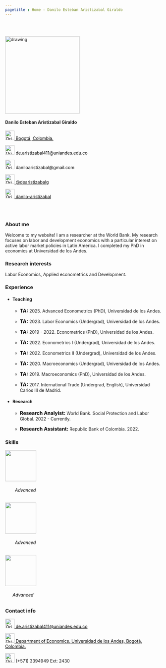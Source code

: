 ```yaml
---
pagetitle : Home - Danilo Esteban Aristizabal Giraldo
---
```


<br>  </br> <!--- Agrega lineas en blanco --->

<!------------- Panel de la izquierda ------------->
<div class="col-sm-4">

<!-- Foto completa -->
<img src="./images/profile1.png" class="center" alt="drawing" width="240" height="250xº"/>

#### Danilo Esteban Aristizabal Giraldo

<!-- Location -->
<a href="https://www.google.com/maps/place/Bogotá/@4.6486259,-74.2478944,11z/data=!3m1!4b1!4m5!3m4!1s0x8e3f9bfd2da6cb29:0x239d635520a33914!8m2!3d4.7109886!4d-74.072092" style="color:black;"> <img alt="Qries" src="./images/location.png" width=30" height="30">  Bogotá, Colombia.</a>

<!-- Correo -->
<p style="color:black"><img alt="Qries" src="./images/correo.png" width=30" height="30"> de.aristizabal411@uniandes.edu.co </img></p>

<!-- Correo -->
<p style="color:black"><img alt="Qries" src="./images/correo.png" width=30" height="30"> daniloaristizabal@gmail.com </img></p>

<!-- Twitter -->
 <a href="https://twitter.com/dearistizabalg" style="color:black;"> <img alt="Qries" src="./images/twitter.jpg" width=30" height="30">  @dearistizabalg</a> 

<!-- GitHub -->
<a href="https://github.com/danilo-aristizabal" style="color:black;"> <img alt="Qries" src="./images/github.png" width=30" height="30">  danilo-aristizabal</a>

</div>
<!------------- Fin panel de la izquierda ------------->


<!------------- Panel de la derecha ------------->
<div class="col-sm-8">

<br>  </br> <!--- Agrega lineas en blanco --->

### About me

Welcome to my website! I am a researcher at the World Bank. My research focuses on labor and development economics with a particular interest on active labor market policies in Latin America. I completed my PhD in economics at Universidad de los Andes. 

### Research interests 
Labor Economics, Applied econometrics and Development.

### Experience

* #### Teaching

  + <p><strong style="color:black;font-size:16px;"> TA: </strong>  2025. Advanced Econometrics (PhD), Universidad de los Andes. </p>

  + <p><strong style="color:black;font-size:16px;"> TA: </strong>  2023. Labor Economics (Undergrad), Universidad de los Andes. </p>

  + <p><strong style="color:black;font-size:16px;"> TA: </strong>  2019 - 2022. Econometrics (PhD), Universidad de los Andes. </p>
  
  + <p><strong style="color:black;font-size:16px;"> TA: </strong>  2022. Econometrics I (Undergrad), Universidad de los Andes. </p>
  
  + <p><strong style="color:black;font-size:16px;"> TA: </strong>  2022. Econometrics II (Undergrad), Universidad de los Andes. </p>
  
  + <p><strong style="color:black;font-size:16px;"> TA: </strong>  2020. Macroeconomics (Undergrad), Universidad de los Andes. </p>
  
  + <p><strong style="color:black;font-size:16px;"> TA: </strong>  2019. Macroeconomics (PhD), Universidad de los Andes. </p>
 
  + <p><strong style="color:black;font-size:16px;"> TA: </strong>  2017. International Trade (Undergrad, English), Universidad Carlos III de Madrid. </p>

* #### Research

  + <p><strong style="color:black;font-size:16px;"> Research Analyist: </strong>  World Bank. Social Protection and Labor Global. 2022 - Currently. </p>
  
  + <p><strong style="color:black;font-size:16px;"> Research Assistant: </strong>  Republic Bank of Colombia. 2022. </p>
  

### Skills

<p>  </p>

<div class="row featurette">
 
 <!--- Logo R --->
 <div class="col-12 col-sm-4">
   <div class="featurette-icon"><img align=center src="./images/r_logo.png" width=100" height="100"></div>
   <h6 align=left style="color:black;"> &#160; &#160; &#160; &#160; Advanced </h6>
 </div>
 
 <!--- Logo Stata --->
 <div class="col-12 col-sm-4">
   <div class="featurette-icon"><img align=center src="./images/stata_logo.png" width=100" height="100"></div>
   <h6 align=left style="color:black;"> &#160; &#160; &#160; &#160; Advanced </h6>
 </div>

  <!--- Logo LaTeX --->
 <div class="col-12 col-sm-4">
   <div class="featurette-icon"><img src="./images/Latex_logo.png" width=100" height="100"></div>
   <h6 align=left style="color:black;"> &#160; &#160; &#160; Advanced </h6>
 </div>
 

</div>

### Contact info

<!-- Correo -->
<span id="person-email" itemprop="email"><a href="de.aristizabal411@uniandes.edu.co" style="color:black;"> <img alt="Qries" src="./images/correo.png" width=30" height="30">  de.aristizabal411@uniandes.edu.co</a></span>

<!-- Location -->
<a href="https://www.google.com/maps/place/Universidad+de+los+Andes/@4.6014634,-74.0683221,17z/data=!3m1!4b1!4m5!3m4!1s0x8e3f99a4a124b335:0x8e9f4683d1db9cb!8m2!3d4.6014581!4d-74.0661334" style="color:black;"> <img alt="Qries" src="./images/location.png" width=30" height="30">  Department of Economics, Universidad de los Andes, Bogotá, Colombia.</a>

<!-- Tel -->
<img alt="Qries" src="./images/tel.png" width=30" height="30"> (+571) 3394949 Ext: 2430 </img>


</div> <!--- FIn del panel de la derecha --->

